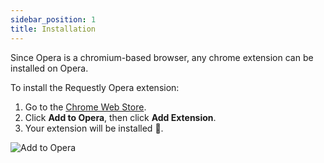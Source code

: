 ```yaml
---
sidebar_position: 1
title: Installation
---
```


Since Opera is a chromium-based browser, any chrome extension can be installed on Opera.

To install the Requestly Opera extension:
<ol>
    <li>Go to the <a href="https://chrome.google.com/webstore/detail/redirect-url-modify-heade/mdnleldcmiljblolnjhpnblkcekpdkpa">Chrome Web Store</a>.</li>
    <li>Click <b>Add to Opera</b>, then click <b>Add Extension</b>.</li>
    <li>Your extension will be installed 🎉.</li>
</ol>

![Add to Opera](/img/docs/chrome-store.png)
